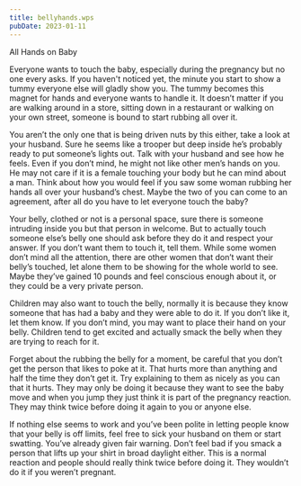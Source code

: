 ```yaml
---
title: bellyhands.wps
pubDate: 2023-01-11
---
```


All Hands on Baby

Everyone wants to touch the baby, especially during the pregnancy but no one every asks.  If you haven't noticed yet, the minute you start to show a tummy everyone else will gladly show you.  The tummy becomes this magnet for hands and everyone wants to handle it. It doesn’t matter if you are walking around in a store, sitting down in a restaurant or walking on your own street, someone is bound to start rubbing all over it. 

You aren’t the only one that is being driven nuts by this either, take a look at your husband. Sure he seems like a trooper but deep inside he’s probably ready to put someone’s lights out.  Talk with your husband and see how he feels. Even if you don’t mind, he might not like other men’s hands on you. He may not care if it is a female touching your body but he can mind about a man. Think about how you would feel if you saw some woman rubbing her hands all over your husband’s chest. Maybe the two of you can come to an agreement, after all do you have to let everyone touch the baby?

Your belly, clothed or not is a personal space, sure there is someone intruding inside you but that person in welcome. But to actually touch someone else’s belly one should ask before they do it and respect your answer. If you don’t want them to touch it, tell them. While some women don’t mind all the attention, there are other women that don’t want their belly’s touched, let alone them to be showing for the whole world to see. Maybe they’ve gained 10 pounds and feel conscious enough about it, or they could be a very private person.   

Children may also want to touch the belly, normally it is because they know someone that has had a baby and they were able to do it. If you don’t like it, let them know. If you don’t mind, you may want to place their hand on your belly. Children tend to get excited and actually smack the belly when they are trying to reach for it. 

Forget about the rubbing the belly for a moment, be careful that you don’t get the person that likes to poke at it. That hurts more than anything and half the time they don’t get it. Try explaining to them as nicely as you can that it hurts. They may only be doing it because they want to see the baby move and when you jump they just think it is part of the pregnancy reaction. They may think twice before doing it again to you or anyone else. 

If nothing else seems to work and you’ve been polite in letting people know that your belly is off limits, feel free to sick your husband on them or start swatting. You’ve already given fair warning.  Don’t feel bad if you smack a person that lifts up your shirt in broad daylight either. This is a normal reaction and people should really think twice before doing it. They wouldn’t do it if you weren’t pregnant.